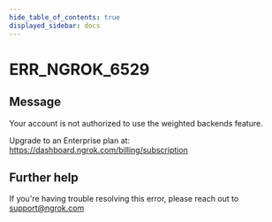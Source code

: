 ```yaml
---
hide_table_of_contents: true
displayed_sidebar: docs
---
```



# ERR_NGROK_6529

## Message

Your account is not authorized to use the weighted backends feature.

Upgrade to an Enterprise plan at: https://dashboard.ngrok.com/billing/subscription

<ErrorDetails error="err_ngrok_6529" />

## Further help

If you're having trouble resolving this error, please reach out to [support@ngrok.com](mailto:support@ngrok.com?subject=Help%20with%20ERR_NGROK_6529)
